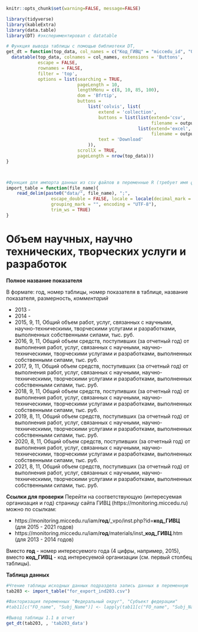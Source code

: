 
```r
knitr::opts_chunk$set(warning=FALSE, message=FALSE)
```


```r
library(tidyverse)
library(kableExtra)
library(data.table)
library(DT) #экспериментировал с datatable
```

```r
# Функция вывода таблицы с помощью библиотеки DT, 
get_dt = function(top_data, col_names = c("Код_ГИВЦ" = "miccedu_id", "Организация" = "clear_name", "2013" = "ind_2013_value", "2014" = "ind_2014_value", "2015" = "ind_2015_value", "2016" = "ind_2016_value", "2017" = "ind_2017_value", "2018" = "ind_2018_value", "2019" = "ind_2019_value", "2020" = "ind_2020_value", "2021" =  "ind_2021_value"), output_file_name) {
  datatable(top_data, colnames = col_names, extensions = 'Buttons',
            escape = FALSE,
            rownames = FALSE,
            filter = 'top',
            options = list(searching = TRUE,
                           pageLength = 10,
                           lengthMenu = c(8, 10, 85, 100),
                           dom = 'Bfrtip',
                           buttons = 
                               list('colvis', list(
                                   extend = 'collection',
                                   buttons = list(list(extend='csv',
                                                       filename = output_file_name),
                                                  list(extend='excel',
                                                       filename = output_file_name)),
                                   text = 'Download'
                               )),
                           scrollX = TRUE,
                           pageLength = nrow(top_data))) 
}



#Функция для импорта данных из csv файлов в переменные R (требует имя файла в кавычках и берет из каталока data рабочей директории проекта)
import_table = function(file_name){
    read_delim(paste0("data/", file_name), ";", 
                 escape_double = FALSE, locale = locale(decimal_mark = ",", 
                 grouping_mark = "", encoding = "UTF-8"), 
                 trim_ws = TRUE)
}
```






# Объем научных, научно технических, творческих услуги и разработок   {#ind203_info}

**Полное название показателя**

В формате: год, номер таблицы, номер показателя в таблице, название показателя, размерность, *комментарий*

* 2013 -
* 2014 - 
*	2015,	9,	11,	Общий объем работ, услуг, связанных с научными, научно-техническими, творческими услугами и разработками, выполненных собственными силами,	тыс. руб.
*	2016,	9,	11,	Общий объем средств, поступивших (за отчетный год) от выполнения работ, услуг, связанных с научными, научно-техническими, творческими услугами и разработками, выполненных собственными силами,	тыс. руб.
*	2017,	9,	11,	Общий объем средств, поступивших (за отчетный год) от выполнения работ, услуг, связанных с научными, научно-техническими, творческими услугами и разработками, выполненных собственными силами,	тыс. руб.
*	2018,	9,	11,	Общий объем средств, поступивших (за отчетный год) от выполнения работ, услуг, связанных с научными, научно-техническими, творческими услугами и разработками, выполненных собственными силами,	тыс. руб.
*	2019,	8,	11,	Общий объем средств, поступивших (за отчетный год) от выполнения работ, услуг, связанных с научными, научно-техническими, творческими услугами и разработками, выполненных собственными силами,	тыс. руб.
*	2020,	8,	11,	Общий объем средств, поступивших (за отчетный год) от выполнения работ, услуг, связанных с научными, научно-техническими, творческими услугами и разработками, выполненных собственными силами,	тыс. руб.
*	2021,	8,	11,	Общий объем средств, поступивших (за отчетный год) от выполнения работ, услуг, связанных с научными, научно-техническими, творческими услугами и разработками, выполненных собственными силами,	тыс. руб.

**Ссылки для проверки**
Перейти на соответствующую (интересуемая организация и год) страницу сайта ГИВЦ (https://monitoring.miccedu.ru) можно по ссылкам:

* https://monitoring.miccedu.ru/iam/**год**/_vpo/inst.php?id=**код_ГИВЦ** (для 2015 - 2021 годов)
* https://monitoring.miccedu.ru/iam/**год**/materials/inst_**код_ГИВЦ**.htm (для 2013 - 2014 годов)

Вместо **год** - номер интересуемого года (4 цифры, например, 2015), вместо **код_ГИВЦ** - код интересуемой организации (см. первый столбец таблицы).



**Таблица данных**

```r
#Чтение таблицы исходных данных подраздела запись данных в переменную
tab203 <- import_table("for_export_ind203.csv")

#Факторизация переменных "Федеральный округ", "Субъект федерации"
#tab11[c("FO_name", "Subj_Name")] <- lapply(tab11[c("FO_name", "Subj_Name")] , factor)

```




```r
#Вывод таблицы 1.1 в отчет
get_dt(tab203, , 'tab203_data')
```



